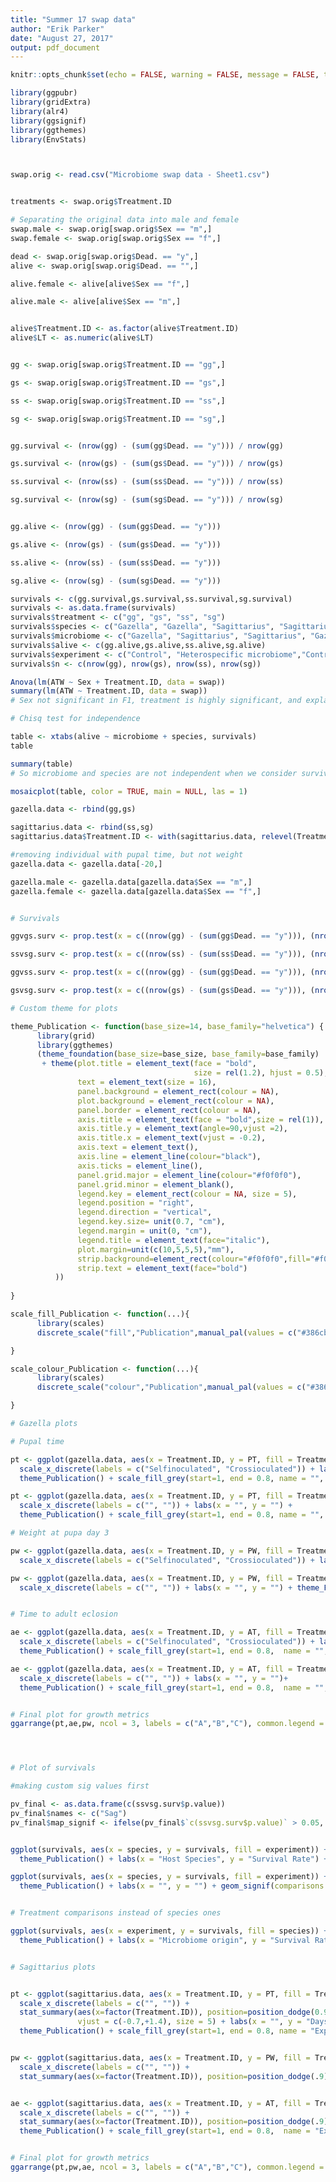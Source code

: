 ```yaml
---
title: "Summer 17 swap data"
author: "Erik Parker"
date: "August 27, 2017"
output: pdf_document
---
```


```r
knitr::opts_chunk$set(echo = FALSE, warning = FALSE, message = FALSE, tidy = TRUE)
```


```r

library(ggpubr)
library(gridExtra)
library(alr4)
library(ggsignif)
library(ggthemes)
library(EnvStats)



swap.orig <- read.csv("Microbiome swap data - Sheet1.csv")


treatments <- swap.orig$Treatment.ID

# Separating the original data into male and female
swap.male <- swap.orig[swap.orig$Sex == "m",]
swap.female <- swap.orig[swap.orig$Sex == "f",]

dead <- swap.orig[swap.orig$Dead. == "y",]
alive <- swap.orig[swap.orig$Dead. == "",]

alive.female <- alive[alive$Sex == "f",]

alive.male <- alive[alive$Sex == "m",]


alive$Treatment.ID <- as.factor(alive$Treatment.ID)
alive$LT <- as.numeric(alive$LT)


gg <- swap.orig[swap.orig$Treatment.ID == "gg",]

gs <- swap.orig[swap.orig$Treatment.ID == "gs",]

ss <- swap.orig[swap.orig$Treatment.ID == "ss",]

sg <- swap.orig[swap.orig$Treatment.ID == "sg",]


gg.survival <- (nrow(gg) - (sum(gg$Dead. == "y"))) / nrow(gg)

gs.survival <- (nrow(gs) - (sum(gs$Dead. == "y"))) / nrow(gs)

ss.survival <- (nrow(ss) - (sum(ss$Dead. == "y"))) / nrow(ss)

sg.survival <- (nrow(sg) - (sum(sg$Dead. == "y"))) / nrow(sg)


gg.alive <- (nrow(gg) - (sum(gg$Dead. == "y")))

gs.alive <- (nrow(gs) - (sum(gs$Dead. == "y")))

ss.alive <- (nrow(ss) - (sum(ss$Dead. == "y")))

sg.alive <- (nrow(sg) - (sum(sg$Dead. == "y")))

survivals <- c(gg.survival,gs.survival,ss.survival,sg.survival)
survivals <- as.data.frame(survivals)
survivals$treatment <- c("gg", "gs", "ss", "sg")
survivals$species <- c("Gazella", "Gazella", "Sagittarius", "Sagittarius")
survivals$microbiome <- c("Gazella", "Sagittarius", "Sagittarius", "Gazella")
survivals$alive <- c(gg.alive,gs.alive,ss.alive,sg.alive)
survivals$experiment <- c("Control", "Heterospecific microbiome","Control", "Heterospecific microbiome")
survivals$n <- c(nrow(gg), nrow(gs), nrow(ss), nrow(sg))

Anova(lm(ATW ~ Sex + Treatment.ID, data = swap))
summary(lm(ATW ~ Treatment.ID, data = swap))
# Sex not significant in F1, treatment is highly significant, and explains ~73% of the variation in adult size alone.

```

```r
# Chisq test for independence

table <- xtabs(alive ~ microbiome + species, survivals)
table

summary(table)
# So microbiome and species are not independent when we consider survivals

mosaicplot(table, color = TRUE, main = NULL, las = 1)

```

```r

gazella.data <- rbind(gg,gs)

sagittarius.data <- rbind(ss,sg)
sagittarius.data$Treatment.ID <- with(sagittarius.data, relevel(Treatment.ID, "ss"))

#removing individual with pupal time, but not weight
gazella.data <- gazella.data[-20,]

gazella.male <- gazella.data[gazella.data$Sex == "m",]
gazella.female <- gazella.data[gazella.data$Sex == "f",]


# Survivals

ggvgs.surv <- prop.test(x = c((nrow(gg) - (sum(gg$Dead. == "y"))), (nrow(gs) - (sum(gs$Dead. == "y")))), n = c(nrow(gg), nrow(gs)))

ssvsg.surv <- prop.test(x = c((nrow(ss) - (sum(ss$Dead. == "y"))), (nrow(sg) - (sum(sg$Dead. == "y")))), n = c(nrow(ss), nrow(sg)))

ggvss.surv <- prop.test(x = c((nrow(gg) - (sum(gg$Dead. == "y"))), (nrow(ss) - (sum(ss$Dead. == "y")))), n = c(nrow(gg), nrow(ss)))

gsvsg.surv <- prop.test(x = c((nrow(gs) - (sum(gs$Dead. == "y"))), (nrow(sg) - (sum(sg$Dead. == "y")))), n = c(nrow(gs), nrow(sg)))


```

```r

# Custom theme for plots

theme_Publication <- function(base_size=14, base_family="helvetica") {
      library(grid)
      library(ggthemes)
      (theme_foundation(base_size=base_size, base_family=base_family)
       + theme(plot.title = element_text(face = "bold",
                                         size = rel(1.2), hjust = 0.5),
               text = element_text(size = 16),
               panel.background = element_rect(colour = NA),
               plot.background = element_rect(colour = NA),
               panel.border = element_rect(colour = NA),
               axis.title = element_text(face = "bold",size = rel(1)),
               axis.title.y = element_text(angle=90,vjust =2),
               axis.title.x = element_text(vjust = -0.2),
               axis.text = element_text(), 
               axis.line = element_line(colour="black"),
               axis.ticks = element_line(),
               panel.grid.major = element_line(colour="#f0f0f0"),
               panel.grid.minor = element_blank(),
               legend.key = element_rect(colour = NA, size = 5),
               legend.position = "right",
               legend.direction = "vertical",
               legend.key.size= unit(0.7, "cm"),
               legend.margin = unit(0, "cm"),
               legend.title = element_text(face="italic"),
               plot.margin=unit(c(10,5,5,5),"mm"),
               strip.background=element_rect(colour="#f0f0f0",fill="#f0f0f0"),
               strip.text = element_text(face="bold")
          ))
      
}

scale_fill_Publication <- function(...){
      library(scales)
      discrete_scale("fill","Publication",manual_pal(values = c("#386cb0","#fdb462","#7fc97f","#ef3b2c","#662506","#a6cee3","#fb9a99","#984ea3","#ffff33")), ...)

}

scale_colour_Publication <- function(...){
      library(scales)
      discrete_scale("colour","Publication",manual_pal(values = c("#386cb0","#fdb462","#7fc97f","#ef3b2c","#662506","#a6cee3","#fb9a99","#984ea3","#ffff33")), ...)

}

```

```r

# Gazella plots

# Pupal time

pt <- ggplot(gazella.data, aes(x = Treatment.ID, y = PT, fill = Treatment.ID)) + geom_boxplot() + geom_signif(comparisons = list(c("gg","gs")), test = "wilcox.test", map_signif_level = FALSE, textsize = 7, vjust = +0.1)+
  scale_x_discrete(labels = c("Selfinoculated", "Crossioculated")) + labs(x = "", y = "Days unitl pupation") + 
  theme_Publication() + scale_fill_grey(start=1, end = 0.8, name = "", breaks=c("gg","gs"), labels=c("Selfinoculated", "Crossinoculated")) + stat_n_text(size = 5)

pt <- ggplot(gazella.data, aes(x = Treatment.ID, y = PT, fill = Treatment.ID)) + geom_boxplot() + geom_signif(comparisons = list(c("gg","gs")), test = "wilcox.test", map_signif_level = FALSE, textsize = 7, vjust = +0.1)+
  scale_x_discrete(labels = c("", "")) + labs(x = "", y = "") + 
  theme_Publication() + scale_fill_grey(start=1, end = 0.8, name = "", breaks=c("gg","gs"), labels=c("Selfinoculated", "Crossinoculated")) + stat_n_text(size = 5)

# Weight at pupa day 3

pw <- ggplot(gazella.data, aes(x = Treatment.ID, y = PW, fill = Treatment.ID)) + geom_boxplot() + geom_signif(comparisons = list(c("gg","gs")), test = "wilcox.test", map_signif_level = FALSE, textsize = 7, vjust = +0.1) +
  scale_x_discrete(labels = c("Selfinoculated", "Crossioculated")) + labs(x = "", y = "Weight (g) at pupa day 3") + theme_Publication() + scale_fill_grey(start=1, end = 0.8, name = "", breaks=c("gg","gs"), labels=c("Selfinoculated", "Crossinoculated")) + stat_n_text(size = 5)

pw <- ggplot(gazella.data, aes(x = Treatment.ID, y = PW, fill = Treatment.ID)) + geom_boxplot() + geom_signif(comparisons = list(c("gg","gs")), test = "wilcox.test", map_signif_level = FALSE, textsize = 7, vjust = +0.1) +
  scale_x_discrete(labels = c("", "")) + labs(x = "", y = "") + theme_Publication() + scale_fill_grey(start=1, end = 0.8, name = "", breaks=c("gg","gs"), labels=c("Selfinoculated", "Crossinoculated")) + stat_n_text(size = 5)


# Time to adult eclosion

ae <- ggplot(gazella.data, aes(x = Treatment.ID, y = AT, fill = Treatment.ID)) + geom_boxplot() + geom_signif(comparisons = list(c("gg","gs")), test = "wilcox.test", map_signif_level = FALSE, , textsize = 7, vjust = +0.1) +
  scale_x_discrete(labels = c("Selfinoculated", "Crossioculated")) + labs(x = "", y = "Days until adult eclosion")+ 
  theme_Publication() + scale_fill_grey(start=1, end = 0.8,  name = "", breaks=c("gg","gs"), labels=c("Selfinoculated", "Crossinoculated")) + stat_n_text(size = 5)

ae <- ggplot(gazella.data, aes(x = Treatment.ID, y = AT, fill = Treatment.ID)) + geom_boxplot() + geom_signif(comparisons = list(c("gg","gs")), test = "wilcox.test", map_signif_level = FALSE, , textsize = 7, vjust = +0.1) +
  scale_x_discrete(labels = c("", "")) + labs(x = "", y = "")+ 
  theme_Publication() + scale_fill_grey(start=1, end = 0.8,  name = "", breaks=c("gg","gs"), labels=c("Selfinoculated", "Crossinoculated")) + stat_n_text(size = 5)


# Final plot for growth metrics
ggarrange(pt,ae,pw, ncol = 3, labels = c("A","B","C"), common.legend = TRUE, legend = "none", font.label = list(size = 16, face = "italic", align = "h"))




# Plot of survivals

#making custom sig values first

pv_final <- as.data.frame(c(ssvsg.surv$p.value))
pv_final$names <- c("Sag")
pv_final$map_signif <- ifelse(pv_final$`c(ssvsg.surv$p.value)` > 0.05, "", ifelse(pv_final$`c(ssvsg.surv$p.value)` > 0.01,"*", "**"))  


ggplot(survivals, aes(x = species, y = survivals, fill = experiment)) + geom_col(position = position_dodge(width = .9), color = "black", width = 0.8) + expand_limits(y = 0)+ 
  theme_Publication() + labs(x = "Host Species", y = "Survival Rate") + geom_signif(comparisons = list(c("Sagittarius","Sagittarius")), annotations = pv_final$map_signif, textsize = 8, vjust = 2) + scale_fill_grey(start=1, end = 0.8,  name = "Microbiome origin", labels = c("Selfinoculated","Crossinoculated")) + theme(legend.justification = c(1, 1), legend.position = c(1, 1))

ggplot(survivals, aes(x = species, y = survivals, fill = experiment)) + geom_col(position = position_dodge(width = .9), color = "black", width = 0.8) + expand_limits(y = 0)+ 
  theme_Publication() + labs(x = "", y = "") + geom_signif(comparisons = list(c("","")), annotations = pv_final$map_signif, textsize = 8, vjust = 2) + scale_fill_grey(start=1, end = 0.8,  name = "", labels = c("","")) + theme(legend.justification = c(1, 1), legend.position = c(1, 1))


# Treatment comparisons instead of species ones

ggplot(survivals, aes(x = experiment, y = survivals, fill = species)) + geom_col(position = position_dodge(width = .9), color = "black", width = 0.8) + expand_limits(y = 0)+ 
  theme_Publication() + labs(x = "Microbiome origin", y = "Survival Rate") + scale_fill_grey(start=1, end = 0.8,  name = "Host species") + theme(legend.justification = c(1, 1), legend.position = c(1, 1))



```

```r
# Sagittarius plots


pt <- ggplot(sagittarius.data, aes(x = Treatment.ID, y = PT, fill = Treatment.ID)) + geom_boxplot() +
  scale_x_discrete(labels = c("", "")) +
  stat_summary(aes(x=factor(Treatment.ID)), position=position_dodge(0.9), fun.data = fun_length,  geom = "text",
               vjust = c(-0.7,+1.4), size = 5) + labs(x = "", y = "Days unitl pupation") + 
  theme_Publication() + scale_fill_grey(start=1, end = 0.8, name = "Experimental condition", breaks=c("ss","sg"), labels=c("Control", "Heterospecific microbiome"))


pw <- ggplot(sagittarius.data, aes(x = Treatment.ID, y = PW, fill = Treatment.ID)) + geom_boxplot() +
  scale_x_discrete(labels = c("", "")) +
  stat_summary(aes(x=factor(Treatment.ID)), position=position_dodge(.9), fun.data = fun_length,  geom = "text", vjust = c(+1.2,-0.7), size = 5) + labs(x = "", y = "Weight (g) at pupa day 3") + theme_Publication() + scale_fill_grey(start=1, end = 0.8, name = "Experimental condition", breaks=c("ss","sg"), labels=c("Control", "Heterospecific microbiome"))


ae <- ggplot(sagittarius.data, aes(x = Treatment.ID, y = AT, fill = Treatment.ID)) + geom_boxplot() +
  scale_x_discrete(labels = c("", "")) +
  stat_summary(aes(x=factor(Treatment.ID)), position=position_dodge(.9), fun.data = fun_length,  geom = "text", vjust = +1.4, size = 5) + labs(x = "", y = "Days until adult eclosion")+ 
  theme_Publication() + scale_fill_grey(start=1, end = 0.8,  name = "Experimental condition", breaks=c("ss","sg"), labels=c("Control", "Heterospecific microbiome"))


# Final plot for growth metrics
ggarrange(pt,pw,ae, ncol = 3, labels = c("A","B","C"), common.legend = TRUE, font.label = list(size = 16, face = "italic", align = "h"))



```